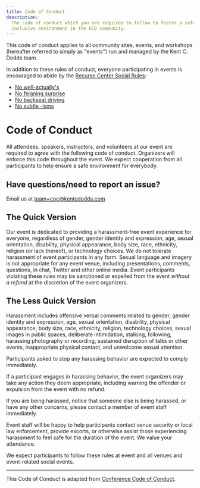 ```yaml
---
title: Code of Conduct
description:
  The code of conduct which you are required to follow to foster a safe and
  inclusive environment in the KCD community.
---
```


This code of conduct applies to all community sites, events, and workshops
(hereafter referred to simply as "events") run and managed by the Kent C. Dodds
team.

In addition to these rules of conduct, everyone participating in events is
encouraged to abide by the
[Recurse Center Social Rules](https://www.recurse.com/social-rules):

- [No well-actually's](https://www.recurse.com/social-rules#no-well-actuallys)
- [No feigning surprise](https://www.recurse.com/social-rules#no-feigning-surprise)
- [No backseat driving](https://www.recurse.com/social-rules#no-backseat-driving)
- [No subtle -isms](https://www.recurse.com/social-rules#no-subtle-isms)

# Code of Conduct

All attendees, speakers, instructors, and volunteers at our event are required
to agree with the following code of conduct. Organizers will enforce this code
throughout the event. We expect cooperation from all participants to help ensure
a safe environment for everybody.

## Have questions/need to report an issue?

Email us at
[team+coc@kentcdodds.com](mailto:team+coc@kentcdodds.com?subject=Regarding%20the%20Code%20of%20Conduct)

## The Quick Version

Our event is dedicated to providing a harassment-free event experience for
everyone, regardless of gender, gender identity and expression, age, sexual
orientation, disability, physical appearance, body size, race, ethnicity,
religion (or lack thereof), or technology choices. We do not tolerate harassment
of event participants in any form. Sexual language and imagery is not
appropriate for any event venue, including presentations, comments, questions,
in chat, Twitter and other online media. Event participants violating these
rules may be sanctioned or expelled from the event _without a refund_ at the
discretion of the event organizers.

## The Less Quick Version

Harassment includes offensive verbal comments related to gender, gender identity
and expression, age, sexual orientation, disability, physical appearance, body
size, race, ethnicity, religion, technology choices, sexual images in public
spaces, deliberate intimidation, stalking, following, harassing photography or
recording, sustained disruption of talks or other events, inappropriate physical
contact, and unwelcome sexual attention.

Participants asked to stop any harassing behavior are expected to comply
immediately.

If a participant engages in harassing behavior, the event organizers may take
any action they deem appropriate, including warning the offender or expulsion
from the event with no refund.

If you are being harassed, notice that someone else is being harassed, or have
any other concerns, please contact a member of event staff immediately.

Event staff will be happy to help participants contact venue security or local
law enforcement, provide escorts, or otherwise assist those experiencing
harassment to feel safe for the duration of the event. We value your attendance.

We expect participants to follow these rules at event and all venues and
event-related social events.

---

This Code of Conduct is adapted from
[Conference Code of Conduct](https://confcodeofconduct.com).
